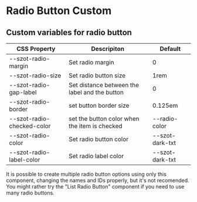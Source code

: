 
<Meta title="Components/FormFields/RadioButton/Custom" />

# Radio Button Custom

## Custom variables for radio button

| CSS Property               | Descripiton                                   | Default         |
| -------------------------- | --------------------------------------------- | --------------- |
| --szot-radio-margin        | Set radio margin                              | 0               |
| --szot-radio-size          | Set radio button size                         | 1rem            |
| --szot-radio-gap-label     | Set distance between the label and the button | 0               |
| --szot-radio-border        | set button border size                        | 0.125em         |
| --szot-radio-checked-color | set the button color when the item is checked | --radio-color   |
| --szot-radio-color         | Set radio button color                        | --szot-dark-txt |
| --szot-radio-label-color   | Set radio label color                         | --szot-dark-txt |

<p>
  It is possible to create multiple radio button options using only this
  component, changing the names and IDs properly, but it's not recomended. You
  might rather try the "List Radio Button" component if you need to use many
  radio buttons.
</p>
